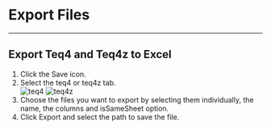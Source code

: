 
# Export Files

---

## Export Teq4 and Teq4z to Excel

1. Click the Save icon.
   <Save className="w-10 h-10" />
2. Select the teq4 or teq4z tab.
   <div className="grid lg:grid-cols-2">
     <img src={ExportTeq4} alt="teq4" />
     <img src={ExportTeq4z} alt="teq4z" />
   </div>
3. Choose the files you want to export by selecting them individually, the name, the columns and isSameSheet option.
4. Click Export and select the path to save the file.
